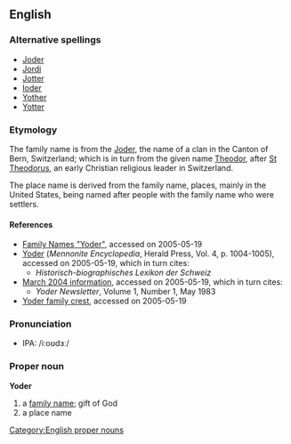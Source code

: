 {{wikipedia}}
== English ==
=== Alternative spellings ===
* [[Joder]]
* [[Jordi]]
* [[Jotter]]
* [[Ioder]]
* [[Yother]]
* [[Yotter]]
=== Etymology ===
The family name is from the {{G.}} [[Joder]], the name of a clan in the Canton of Bern, Switzerland; which is in turn from the given name [[Theodor]], after [[w:Theodore the Studite|St Theodorus]], an early Christian religious leader in Switzerland. 

The place name is derived from the family name, places, mainly in the United States, being named after people with the family name who were settlers.
==== References ====
* [http://homepages.rootsweb.com./~kauffman/intros/names.html Family Names "Yoder"], accessed on 2005-05-19
* [http://www.mhsc.ca/encyclopedia/contents/Y644ME.html Yoder] (''Mennonite Encyclopedia'', Herald Press, Vol. 4, p. 1004-1005), accessed on 2005-05-19, which in turn cites:
**''Historisch-biographisches Lexikon der Schweiz''
* [http://www.kisabeth.com/march_2004_information.htm March 2004 information], accessed on 2005-05-19, which in turn cites:
** ''Yoder Newsletter'', Volume 1, Number 1, May 1983
* [http://www.houseofnames.com./xq/asp.fc/qx/yoder-family-crest.htm Yoder family crest], accessed on 2005-05-19
=== Pronunciation ===
* IPA: /iːoʊdɜː/
=== Proper noun ===
[[Category:English proper nouns]]
'''Yoder'''
# a [[family name]]; gift of God
# a place name
